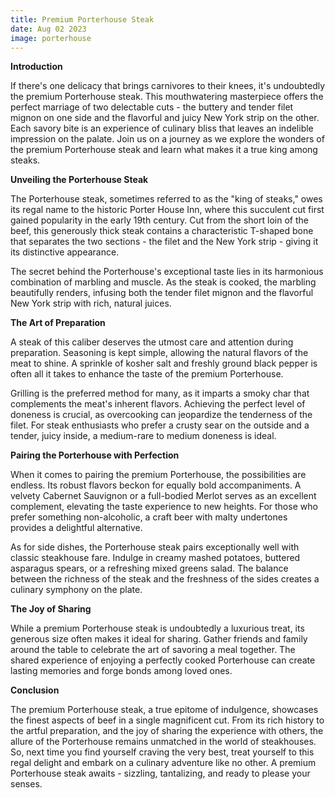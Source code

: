 ```yaml
---
title: Premium Porterhouse Steak
date: Aug 02 2023
image: porterhouse
---
```


<b>Introduction</b>

If there's one delicacy that brings carnivores to their knees, it's undoubtedly the premium Porterhouse steak. This mouthwatering masterpiece offers the perfect marriage of two delectable cuts - the buttery and tender filet mignon on one side and the flavorful and juicy New York strip on the other. Each savory bite is an experience of culinary bliss that leaves an indelible impression on the palate. Join us on a journey as we explore the wonders of the premium Porterhouse steak and learn what makes it a true king among steaks.

<b>Unveiling the Porterhouse Steak</b>

The Porterhouse steak, sometimes referred to as the "king of steaks," owes its regal name to the historic Porter House Inn, where this succulent cut first gained popularity in the early 19th century. Cut from the short loin of the beef, this generously thick steak contains a characteristic T-shaped bone that separates the two sections - the filet and the New York strip - giving it its distinctive appearance.

The secret behind the Porterhouse's exceptional taste lies in its harmonious combination of marbling and muscle. As the steak is cooked, the marbling beautifully renders, infusing both the tender filet mignon and the flavorful New York strip with rich, natural juices.

<b>The Art of Preparation</b>

A steak of this caliber deserves the utmost care and attention during preparation. Seasoning is kept simple, allowing the natural flavors of the meat to shine. A sprinkle of kosher salt and freshly ground black pepper is often all it takes to enhance the taste of the premium Porterhouse.

Grilling is the preferred method for many, as it imparts a smoky char that complements the meat's inherent flavors. Achieving the perfect level of doneness is crucial, as overcooking can jeopardize the tenderness of the filet. For steak enthusiasts who prefer a crusty sear on the outside and a tender, juicy inside, a medium-rare to medium doneness is ideal.

<b>Pairing the Porterhouse with Perfection</b>

When it comes to pairing the premium Porterhouse, the possibilities are endless. Its robust flavors beckon for equally bold accompaniments. A velvety Cabernet Sauvignon or a full-bodied Merlot serves as an excellent complement, elevating the taste experience to new heights. For those who prefer something non-alcoholic, a craft beer with malty undertones provides a delightful alternative.

As for side dishes, the Porterhouse steak pairs exceptionally well with classic steakhouse fare. Indulge in creamy mashed potatoes, buttered asparagus spears, or a refreshing mixed greens salad. The balance between the richness of the steak and the freshness of the sides creates a culinary symphony on the plate.

<b>The Joy of Sharing</b>

While a premium Porterhouse steak is undoubtedly a luxurious treat, its generous size often makes it ideal for sharing. Gather friends and family around the table to celebrate the art of savoring a meal together. The shared experience of enjoying a perfectly cooked Porterhouse can create lasting memories and forge bonds among loved ones.

<b>Conclusion</b>

The premium Porterhouse steak, a true epitome of indulgence, showcases the finest aspects of beef in a single magnificent cut. From its rich history to the artful preparation, and the joy of sharing the experience with others, the allure of the Porterhouse remains unmatched in the world of steakhouses. So, next time you find yourself craving the very best, treat yourself to this regal delight and embark on a culinary adventure like no other. A premium Porterhouse steak awaits - sizzling, tantalizing, and ready to please your senses.